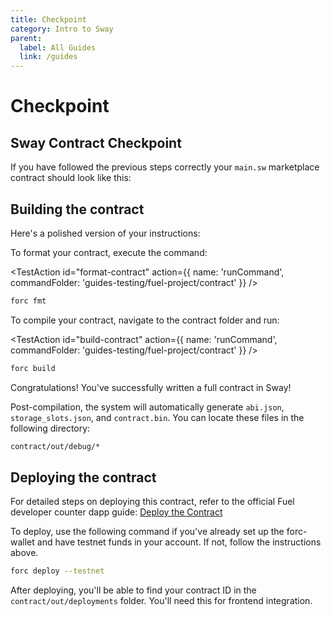 ```yaml
---
title: Checkpoint
category: Intro to Sway
parent:
  label: All Guides
  link: /guides
---
```


# Checkpoint

## Sway Contract Checkpoint

If you have followed the previous steps correctly your `main.sw` marketplace contract should look like this:

<CodeImport
  file="../../examples/intro-to-sway/contract/src/main.sw"
  comment="all"
  commentType="//"
  lang="sway"
/>

## Building the contract

Here's a polished version of your instructions:

To format your contract, execute the command:

<TestAction
id="format-contract"
action={{
  name: 'runCommand',
  commandFolder: 'guides-testing/fuel-project/contract'
}}
/>

```sh
forc fmt
```

To compile your contract, navigate to the contract folder and run:

<TestAction
id="build-contract"
action={{
  name: 'runCommand',
  commandFolder: 'guides-testing/fuel-project/contract'
}}
/>

```sh
forc build
```

Congratulations! You've successfully written a full contract in Sway!

Post-compilation, the system will automatically generate `abi.json`, `storage_slots.json`, and `contract.bin`. You can locate these files in the following directory:

```sh
contract/out/debug/*
```

## Deploying the contract

For detailed steps on deploying this contract, refer to the official Fuel developer counter dapp guide:
[Deploy the Contract](/guides/counter-dapp/building-a-smart-contract/#deploy-the-contract)

To deploy, use the following command if you've already set up the forc-wallet and have testnet funds in your account. If not, follow the instructions above.

```sh
forc deploy --testnet
```

After deploying, you'll be able to find your contract ID in the `contract/out/deployments` folder. You'll need this for frontend integration.

